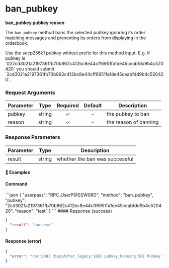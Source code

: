 
# ban\_pubkey

**ban\_pubkey pubkey reason**

The `ban_pubkey` method bans the selected pubkey ignoring its order matching messages and preventing its orders from displaying in the orderbook.

<Note>
  Use the secp256k1 pubkey without prefix for this method input. E.g. if pubkey is `022cd3021a2197361fb70b862c412bc8e44cff6951fa1de45ceabfdd9b4c520420` you should submit `2cd3021a2197361fb70b862c412bc8e44cff6951fa1de45ceabfdd9b4c520420`.
</Note>

### Request Arguments

| Parameter | Type   | Required | Default | Description           |
| --------- | ------ | :------: | :-----: | --------------------- |
| pubkey    | string |     ✓    |    -    | the pubkey to ban     |
| reason    | string |     ✓    |    -    | the reason of banning |

### Response Parameters

| Parameter | Type   | Description                    |
| --------- | ------ | ------------------------------ |
| result    | string | whether the ban was successful |

#### 📌 Examples

#### Command

<CodeGroup title="" tag="POST" label="ban_pubkey" mm2MethodDecorate="true">
  ```json
  {
    "userpass": "RPC_UserP@SSW0RD",
    "method": "ban_pubkey",
    "pubkey": "2cd3021a2197361fb70b862c412bc8e44cff6951fa1de45ceabfdd9b4c520420",
    "reason": "test"
  }
  ```
</CodeGroup>

<CollapsibleSection expandedText="Hide Response" collapsedText="Show Response">
  #### Response (success)

  ```json
  {
    "result": "success"
  }
  ```

  #### Response (error)

  ```json
  {
    "error": "rpc:208] dispatcher_legacy:160] pubkey_banning:58] Pubkey is banned already"
  }
  ```
</CollapsibleSection>

